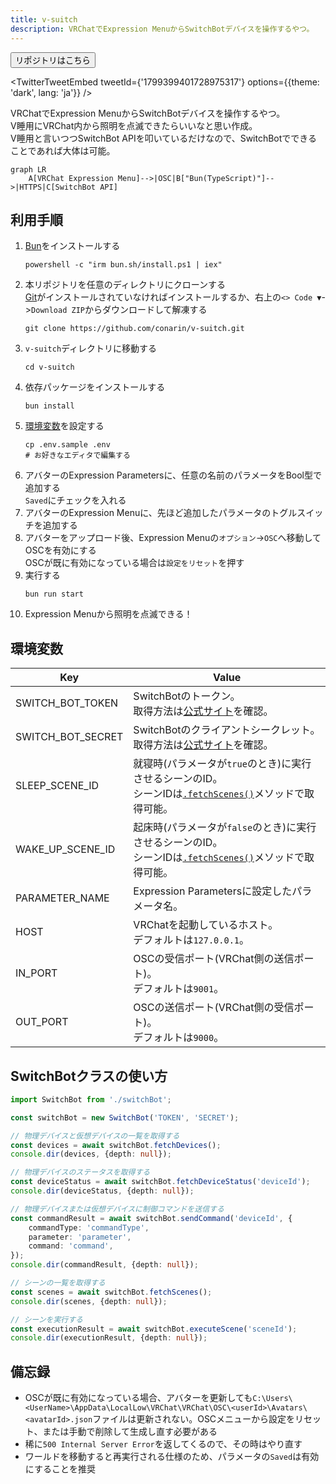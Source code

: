 ```yaml
---
title: v-suitch
description: VRChatでExpression MenuからSwitchBotデバイスを操作するやつ。
---
```


<Button to='https://redirect.conarin.com/github/v-suitch' style='success'>リポジトリはこちら</Button>

<TwitterTweetEmbed
    tweetId={'1799399401728975317'}
    options={{theme: 'dark', lang: 'ja'}}
/>
<br/>

VRChatでExpression MenuからSwitchBotデバイスを操作するやつ。  
V睡用にVRChat内から照明を点滅できたらいいなと思い作成。  
V睡用と言いつつSwitchBot APIを叩いているだけなので、SwitchBotでできることであれば大体は可能。

```mermaid
graph LR
    A[VRChat Expression Menu]-->|OSC|B["Bun(TypeScript)"]-->|HTTPS|C[SwitchBot API]
```

## 利用手順
1. [Bun](https://bun.sh)をインストールする
    ```
    powershell -c "irm bun.sh/install.ps1 | iex"
    ```
2. 本リポジトリを任意のディレクトリにクローンする  
    [Git](https://www.git-scm.com/downloads)がインストールされていなければインストールするか、右上の`<> Code ▼`->`Download ZIP`からダウンロードして解凍する
    ```
    git clone https://github.com/conarin/v-suitch.git
    ```
3. `v-suitch`ディレクトリに移動する
    ```
    cd v-suitch
   ```
4. 依存パッケージをインストールする
    ```
    bun install
   ```
5. [環境変数](#環境変数)を設定する
    ```
    cp .env.sample .env
    # お好きなエディタで編集する
   ```
6. アバターのExpression Parametersに、任意の名前のパラメータをBool型で追加する  
    `Saved`にチェックを入れる
7. アバターのExpression Menuに、先ほど追加したパラメータのトグルスイッチを追加する
8. アバターをアップロード後、Expression Menuの`オプション`->`OSC`へ移動してOSCを有効にする  
    OSCが既に有効になっている場合は`設定をリセット`を押す
9. 実行する  
   ```
   bun run start
   ```
10. Expression Menuから照明を点滅できる！

## 環境変数
| Key               | Value                                                                                                                                                                                        |
|-------------------|----------------------------------------------------------------------------------------------------------------------------------------------------------------------------------------------|
| SWITCH_BOT_TOKEN  | SwitchBotのトークン。<br/>取得方法は[公式サイト](https://support.switch-bot.com/hc/ja/articles/12822710195351-%E3%83%88%E3%83%BC%E3%82%AF%E3%83%B3%E3%81%AE%E5%8F%96%E5%BE%97%E6%96%B9%E6%B3%95)を確認。         |
| SWITCH_BOT_SECRET | SwitchBotのクライアントシークレット。<br/>取得方法は[公式サイト](https://support.switch-bot.com/hc/ja/articles/12822710195351-%E3%83%88%E3%83%BC%E3%82%AF%E3%83%B3%E3%81%AE%E5%8F%96%E5%BE%97%E6%96%B9%E6%B3%95)を確認。 |
| SLEEP_SCENE_ID    | 就寝時(パラメータが`true`のとき)に実行させるシーンのID。<br/>シーンIDは[`.fetchScenes()`](#switchbotクラスの使い方)メソッドで取得可能。                                                                                                  |
| WAKE_UP_SCENE_ID  | 起床時(パラメータが`false`のとき)に実行させるシーンのID。<br/>シーンIDは[`.fetchScenes()`](#switchbotクラスの使い方)メソッドで取得可能。                                                                                                 |
| PARAMETER_NAME    | Expression Parametersに設定したパラメータ名。                                                                                                                                                            |
| HOST              | VRChatを起動しているホスト。<br/>デフォルトは`127.0.0.1`。                                                                                                                                                     |
| IN_PORT           | OSCの受信ポート(VRChat側の送信ポート)。<br/>デフォルトは`9001`。                                                                                                                                                  |
| OUT_PORT          | OSCの送信ポート(VRChat側の受信ポート)。<br/>デフォルトは`9000`。                                                                                                                                                  |

## SwitchBotクラスの使い方
```ts
import SwitchBot from './switchBot';

const switchBot = new SwitchBot('TOKEN', 'SECRET');

// 物理デバイスと仮想デバイスの一覧を取得する
const devices = await switchBot.fetchDevices();
console.dir(devices, {depth: null});

// 物理デバイスのステータスを取得する
const deviceStatus = await switchBot.fetchDeviceStatus('deviceId');
console.dir(deviceStatus, {depth: null});

// 物理デバイスまたは仮想デバイスに制御コマンドを送信する
const commandResult = await switchBot.sendCommand('deviceId', {
    commandType: 'commandType',
    parameter: 'parameter',
    command: 'command',
});
console.dir(commandResult, {depth: null});

// シーンの一覧を取得する
const scenes = await switchBot.fetchScenes();
console.dir(scenes, {depth: null});

// シーンを実行する
const executionResult = await switchBot.executeScene('sceneId');
console.dir(executionResult, {depth: null});
```

## 備忘録
 - OSCが既に有効になっている場合、アバターを更新しても`C:\Users\<UserName>\AppData\LocalLow\VRChat\VRChat\OSC\<userId>\Avatars\<avatarId>.json`ファイルは更新されない。OSCメニューから設定をリセット、または手動で削除して生成し直す必要がある
 - 稀に`500 Internal Server Error`を返してくるので、その時はやり直す
 - ワールドを移動すると再実行される仕様のため、パラメータの`Saved`は有効にすることを推奨
